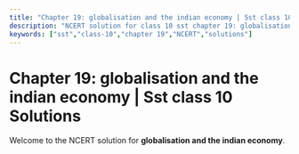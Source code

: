 ```yaml
---
title: "Chapter 19: globalisation and the indian economy | Sst class 10 Solutions"
description: "NCERT solution for class 10 sst chapter 19: globalisation and the indian economy."
keywords: ["sst","class-10","chapter 19","NCERT","solutions"]
---
```


# Chapter 19: globalisation and the indian economy | Sst class 10 Solutions

Welcome to the NCERT solution for **globalisation and the indian economy**.
